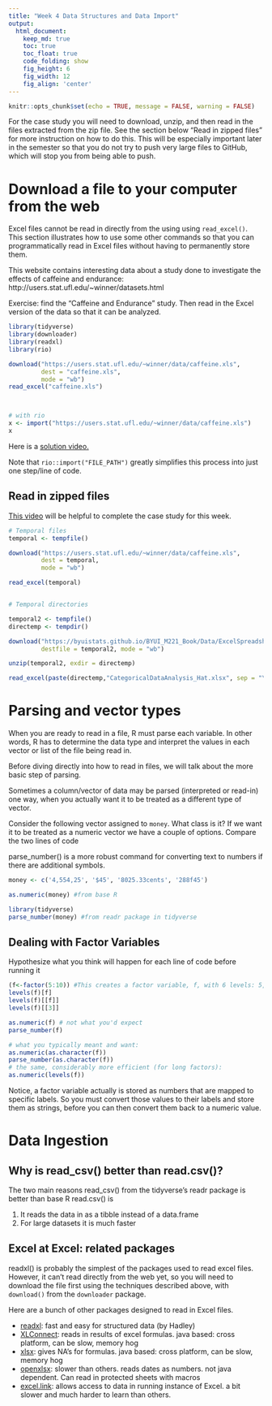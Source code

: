 ```yaml
---
title: "Week 4 Data Structures and Data Import"
output: 
  html_document:  
    keep_md: true
    toc: true
    toc_float: true
    code_folding: show
    fig_height: 6
    fig_width: 12
    fig_align: 'center'
---
```


```r
knitr::opts_chunk$set(echo = TRUE, message = FALSE, warning = FALSE)

```

For the case study you will need to download, unzip, and then read in the files extracted from the zip file. See the section below "Read in zipped files" for more instruction on how to do this. This will be especially important later in the semester so that you do not try to push very large files to GitHub, which will stop you from being able to push.


# Download a file to your computer from the web

Excel files cannot be read in directly from the using using `read_excel()`. This section illustrates how to use some other commands so that you can programmatically read in Excel files without having to permanently store them.

This website contains interesting data about a study done to investigate the effects of caffeine and endurance: http://users.stat.ufl.edu/~winner/datasets.html

Exercise: find the "Caffeine and Endurance" study. Then read in the Excel version of the data so that it can be analyzed.

```r
library(tidyverse)
library(downloader)
library(readxl)
library(rio)

download("https://users.stat.ufl.edu/~winner/data/caffeine.xls", 
         dest = "caffeine.xls",
         mode = "wb")
read_excel("caffeine.xls")



# with rio
x <- import("https://users.stat.ufl.edu/~winner/data/caffeine.xls")
x
```

Here is a [solution video.](https://www.loom.com/share/165996b49fcb42f0b155227aa34a6944?sharedAppSource=personal_library)

Note that `rio::import("FILE_PATH")` greatly simplifies this process into just one step/line of code.

## Read in zipped files

[This video](https://www.loom.com/share/63766c55fa384a31afd1164dab5ab548?sharedAppSource=personal_library) will be helpful to complete the case study for this week.
```r
# Temporal files 
temporal <- tempfile()

download("https://users.stat.ufl.edu/~winner/data/caffeine.xls", 
         dest = temporal,
         mode = "wb")

read_excel(temporal)


# Temporal directories

temporal2 <- tempfile()
directemp <- tempdir()

download("https://byuistats.github.io/BYUI_M221_Book/Data/ExcelSpreadsheets.zip",
         destfile = temporal2, mode = "wb")

unzip(temporal2, exdir = directemp)

read_excel(paste(directemp,"CategoricalDataAnalysis_Hat.xlsx", sep = "\\"))

```


# Parsing and vector types

When you are ready to read in a file, R must parse each variable. In other words, R has to determine the data type and interpret the values in each vector or list of the file being read in.

Before diving directly into how to read in files, we will talk about the more basic step of parsing. 

Sometimes a column/vector of data may be parsed (interpreted or read-in) one way, when you actually want it to be treated as a different type of vector. 

Consider the following vector assigned to `money`. What class is it? If we want it to be treated as a numeric vector we have a couple of options. Compare the two lines of code

parse_number() is a more robust command for converting text to numbers if there are additional symbols. 

```r
money <- c('4,554,25', '$45', '8025.33cents', '288f45')

as.numeric(money) #from base R

library(tidyverse)
parse_number(money) #from readr package in tidyverse
```


## Dealing with Factor Variables

Hypothesize what you think will happen for each line of code before running it

```r
(f<-factor(5:10)) #This creates a factor variable, f, with 6 levels: 5, 6, 7, 8, 9, 10
levels(f)[f]
levels(f)[[f]]
levels(f)[[3]]

as.numeric(f) # not what you'd expect
parse_number(f)

# what you typically meant and want:
as.numeric(as.character(f))
parse_number(as.character(f))
# the same, considerably more efficient (for long factors):
as.numeric(levels(f))

```

Notice, a factor variable actually is stored as numbers that are mapped to specific labels. So you must convert those values to their labels and store them as strings, before you can then convert them back to a numeric value.

# Data Ingestion {data-background=#e8d725}

## Why is read_csv() better than read.csv()?

The two main reasons read_csv() from the tidyverse's readr package is better than base R read.csv() is

  1. It reads the data in as a tibble instead of a data.frame
  2. For large datasets it is much faster
  

## Excel at Excel: related packages

readxl() is probably the simplest of the packages used to read excel files. However, it can't read directly from the web yet, so you will need to download the file first using the techniques described above, with `download()` from the `downloader` package. 

Here are a bunch of other packages designed to read in Excel files.

* [readxl](https://readxl.tidyverse.org/): fast and easy for structured data (by Hadley)
* [XLConnect](https://github.com/miraisolutions/xlconnect): reads in results of excel formulas. java based: cross platform, can be slow, memory hog
* [xlsx](https://github.com/colearendt/xlsx/): gives NA's for formulas. java based: cross platform, can be slow, memory hog
* [openxlsx](https://github.com/awalker89/openxlsx): slower than others. reads dates as numbers. not java dependent. Can read in protected sheets with macros
* [excel.link](https://github.com/gdemin/excel.link): allows access to data in running instance of Excel. a bit slower and much harder to learn than others.





